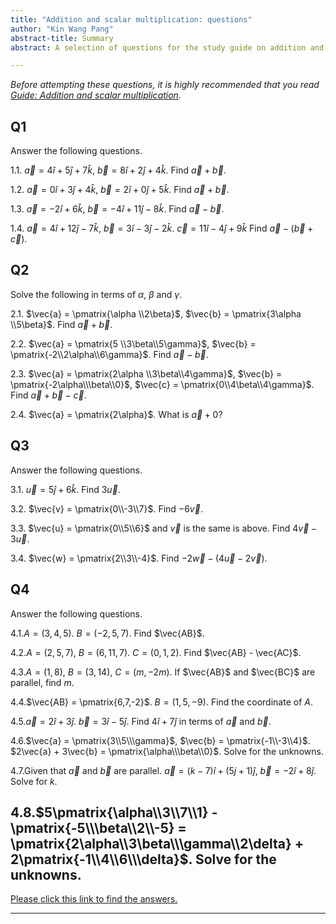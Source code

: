 ```yaml
---
title: "Addition and scalar multiplication: questions"
author: "Kin Wang Pang"
abstract-title: Summary
abstract: A selection of questions for the study guide on addition and scalar multiplication.

---
```


*Before attempting these questions, it is highly recommended that you read [Guide: Addition and scalar multiplication](additionandscalarmultiplication.qmd).*

## Q1 {-}

Answer the following questions.

1.1. $\vec{a} = 4\hat{i} + 5\hat{j} + 7\hat{k}$, $\vec{b} = 8\hat{i} + 2\hat{j} + 4\hat{k}$. Find $\vec{a} + \vec{b}$.

1.2. $\vec{a} = 0\hat{i} + 3\hat{j} + 4\hat{k}$, $\vec{b} = 2\hat{i} + 0\hat{j} + 5\hat{k}$. Find $\vec{a} + \vec{b}$.

1.3. $\vec{a} = -2\hat{i}  + 6\hat{k}$, $\vec{b} = -4\hat{i} + 11\hat{j} -8\hat{k}$. Find $\vec{a} - \vec{b}$.

1.4. $\vec{a} = 4\hat{i} + 12\hat{j} -7\hat{k}$, $\vec{b} = 3\hat{i} -3\hat{j} -2\hat{k}$. $\vec{c} = 11\hat{i} -4\hat{j} +9\hat{k}$ Find $\vec{a} - (\vec{b} + \vec{c})$.

## Q2 {-}

Solve the following in terms of $\alpha$, $\beta$ and $\gamma$.

2.1. $\vec{a} = \pmatrix{\alpha \\2\beta}$, $\vec{b} = \pmatrix{3\alpha \\5\beta}$. Find $\vec{a} + \vec{b}$.

2.2. $\vec{a} = \pmatrix{5 \\3\beta\\5\gamma}$, $\vec{b} = \pmatrix{-2\\2\alpha\\6\gamma}$. Find $\vec{a} - \vec{b}$.

2.3. $\vec{a} = \pmatrix{2\alpha \\3\beta\\4\gamma}$, $\vec{b} = \pmatrix{-2\alpha\\\beta\\0}$, $\vec{c} = \pmatrix{0\\4\beta\\4\gamma}$. Find $\vec{a} + \vec{b} - \vec{c}$.

2.4. $\vec{a} = \pmatrix{2\alpha}$. What is $\vec{a} + 0$?

## Q3 {-}

Answer the following questions.

3.1. $\vec{u} = 5\hat{j} + 6\hat{k}$. Find $3\vec{u}$.

3.2. $\vec{v} = \pmatrix{0\\-3\\7}$. Find $-6\vec{v}$.

3.3. $\vec{u} = \pmatrix{0\\5\\6}$ and $\vec{v}$ is the same is above. Find $4\vec{v} - 3\vec{u}$.

3.4. $\vec{w} = \pmatrix{2\\3\\-4}$. Find $-2\vec{w} - (4\vec{u} -2\vec{v})$.

## Q4 {-}

Answer the following questions.

4.1.$A = (3,4,5)$. $B = (-2,5,7)$. Find $\vec{AB}$.

4.2.$A = (2,5,7)$, $B = (6,11,7)$. $C = (0,1,2)$. Find $\vec{AB} - \vec{AC}$.

4.3.$A = (1,8)$, $B = (3,14)$, $C = (m,-2m)$. If $\vec{AB}$ and $\vec{BC}$ are parallel, find $m$.

4.4.$\vec{AB} = \pmatrix{6,7,-2}$. $B = (1,5,-9)$. Find the coordinate of $A$.


4.5.$\vec{a} = 2\hat{i} + 3\hat{j}$. $\vec{b} = 3\hat{i} -5\hat{j}.$ Find $4\hat{i} + 7\hat{j}$ in terms of $\vec{a}$ and $\vec{b}$.

4.6.$\vec{a} = \pmatrix{3\\5\\\gamma}$, $\vec{b} = \pmatrix{-1\\-3\\4}$. $2\vec{a} + 3\vec{b} = \pmatrix{\alpha\\\beta\\0}$. Solve for the unknowns. 

4.7.Given that $\vec{a}$ and $\vec{b}$ are parallel. $\vec{a} = (k-7)\hat{i} + (5j+1)\hat{j}$, $\vec{b} = -2\hat{i} + 8\hat{j}$. Solve for $k$. 

4.8.$5\pmatrix{\alpha\\3\\7\\1} - \pmatrix{-5\\\beta\\2\\-5} = \pmatrix{2\alpha\\3\beta\\\gamma\\2\delta} + 2\pmatrix{-1\\4\\6\\\delta}$. Solve for the unknowns.
---

[Please click this link to find the answers.](as-additionandscalarmultiplication.qmd)

---
